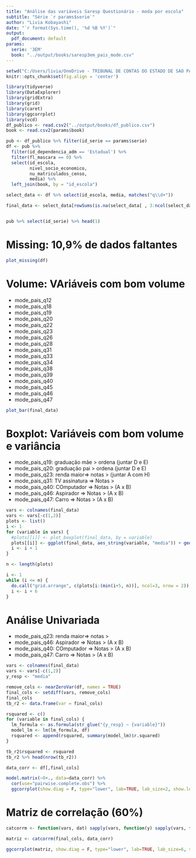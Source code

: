```yaml
---
title: "Análise das variáveis Saresp Questionário - moda por escola"
subtitle: "Série `r params$serie`"
author: "Livia Kobayashi"
date: "`r format(Sys.time(), '%d %B %Y')`"
output: 
  pdf_document: default
params: 
  serie: '3EM'
  book: "../output/books/saresp3em_pais_mode.csv"  
---
```


```r
setwd("C:/Users/livia/OneDrive - TRIBUNAL DE CONTAS DO ESTADO DE SAO PAULO/efeito_escola/analises")
knitr::opts_chunk$set(fig.align = 'center')
```

```r
library(tidyverse)
library(DataExplorer)
library(gridExtra)
library(grid)
library(caret)
library(ggcorrplot)
library(vcd)
df_publico <- read.csv2("../output/books/df_publico.csv")
book <- read.csv2(params$book)
```


```r
pub <- df_publico %>% filter(id_serie == params$serie)
df <- pub %>% 
  filter(id_dependencia_adm == 'Estadual') %>% 
  filter(fl_mascara == 0) %>% 
  select(id_escola,
         nivel_socio_economico,
         nu_matriculados_censo,
         media) %>% 
  left_join(book, by = "id_escola")

select_data <- df %>% select(id_escola, media, matches("q\\d+"))

final_data <- select_data[rowSums(is.na(select_data[ , 3:ncol(select_data)])) == 0, ]


pub %>% select(id_serie) %>% head(1)
```
# Missing: 10,9% de dados faltantes
```r
plot_missing(df)
```

# Volume: VAriáveis com bom volume
  * mode_pais_q12
  * mode_pais_q18
  * mode_pais_q19
  * mode_pais_q20
  * mode_pais_q22
  * mode_pais_q23
  * mode_pais_q26
  * mode_pais_q28
  * mode_pais_q31
  * mode_pais_q33
  * mode_pais_q34
  * mode_pais_q38
  * mode_pais_q39
  * mode_pais_q40
  * mode_pais_q45
  * mode_pais_q46
  * mode_pais_q47

```r
plot_bar(final_data)
```

# Boxplot: Variáveis com bom volume e variância
  * mode_pais_q19: graduação mãe > ordena (juntar D e E)
  * mode_pais_q20: graduação pai > ordena (juntar D e E)
  * mode_pais_q23: renda maior=> notas > (juntar A com H)
  * mode_pais_q31: TV assinatura => Notas >
  * mode_pais_q40: COmputador => Notas > (A x B)
  * mode_pais_q46: Aspirador => Notas > (A x B)
  * mode_pais_q47: Carro => Notas > (A x B)
```r
vars <- colnames(final_data)
vars <- vars[-c(1,2)]
plots <- list()
i <- 1
for (variable in vars) {
  #plots[[i]] <- plot_boxplot(final_data, by = variable)
  plots[[i]] <- ggplot(final_data, aes_string(variable, "media")) + geom_boxplot()
  i <- i + 1
}

n <- length(plots)

i <- 1
while (i <= n) {
  do.call("grid.arrange", c(plots[i:(min(i+5, n))], ncol=3, nrow = 2))
  i <- i + 6
}


```



# Análise Univariada
* mode_pais_q23: renda maior=> notas >
* mode_pais_q46: Aspirador => Notas > (A x B)
* mode_pais_q40: COmputador => Notas > (A x B)
* mode_pais_q47: Carro => Notas > (A x B)


```r

vars <- colnames(final_data)
vars <- vars[-c(1,2)]
y_resp <- "media"

remove_cols <- nearZeroVar(df, names = TRUE)
final_cols <- setdiff(vars, remove_cols)
final_cols
tb_r2 <- data.frame(var = final_cols)

rsquared <- c()
for (variable in final_cols) {
  lm_formula <- as.formula(str_glue("{y_resp} ~ {variable}"))
  model_lm <- lm(lm_formula, df)
  rsquared <- append(rsquared, summary(model_lm)$r.squared)
}

tb_r2$rsquared <- rsquared
tb_r2 %>% head(nrow(tb_r2))

```
```r
data_corr <- df[,final_cols]

model.matrix(~0+., data=data_corr) %>% 
  cor(use="pairwise.complete.obs") %>% 
  ggcorrplot(show.diag = F, type="lower", lab=TRUE, lab_size=2, show.legend = F)
```

# Matriz de correlação (60%)


```r

catcorrm <- function(vars, dat) sapply(vars, function(y) sapply(vars, function(x) assocstats(table(dat[,x],dat[,y]))$cramer))

matriz <- catcorrm(final_cols, data_corr)

ggcorrplot(matriz, show.diag = F, type="lower", lab=TRUE, lab_size=6, show.legend = F)
```

